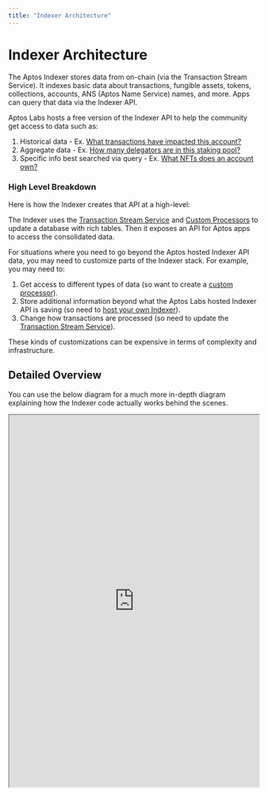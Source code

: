 ```yaml
---
title: "Indexer Architecture"
---
```



# Indexer Architecture

The Aptos Indexer stores data from on-chain (via the Transaction Stream Service). It indexes basic data about transactions, fungible assets, tokens, collections, accounts, ANS (Aptos Name Service) names, and more. Apps can query that data via the Indexer API. 

Aptos Labs hosts a free version of the Indexer API to help the community get access to data such as: 

1. Historical data - Ex. [What transactions have impacted this account?](./account-transactions.mdx)
2. Aggregate data - Ex. [How many delegators are in this staking pool?](./get-delegators.mdx)
3. Specific info best searched via query - Ex. [What NFTs does an account own?](./get-nfts.mdx)

### High Level Breakdown

Here is how the Indexer creates that API at a high-level: 

<center>
  <ThemedImage
    alt="Signed Transaction Flow"
    sources={{
      light: '/docs/indexer-architecture-light.svg',
      dark: '/docs/indexer-architecture-dark.svg',
    }}
  />
</center>

The Indexer uses the [Transaction Stream Service](./txn-stream.mdx) and [Custom Processors](./custom-processors.mdx) to update a database with rich tables. Then it exposes an API for Aptos apps to access the consolidated data.

For situations where you need to go beyond the Aptos hosted Indexer API data, you may need to customize parts of the Indexer stack. For example, you may need to:

1. Get access to different types of data (so want to create a [custom processor](./custom-processors.mdx)).
2. Store additional information beyond what the Aptos Labs hosted Indexer API is saving (so need to [host your own Indexer](./self-hosted.mdx)).
3. Change how transactions are processed (so need to update the [Transaction Stream Service](./txn-stream.mdx)).

<Callout type="warning">
These kinds of customizations can be expensive in terms of complexity and infrastructure.
</Callout>

## Detailed Overview

You can use the below diagram for a much more in-depth diagram explaining how the Indexer code actually works behind the scenes.

<div style={{textAlign:"center"}}>
  <div style={{marginBottom: 20}}>
    <iframe
      style={{border: "1px solid rgba(0, 0, 0, 0.1);"}}
      width="100%"
      height="750"
      src="https://www.figma.com/embed?embed_host=share&url=https%3A%2F%2Fwww.figma.com%2Ffile%2FsVhSOGR7ZT4CdeUzlXyduD%2FIndexer-Overview%3Ftype%3Dwhiteboard%26node-id%3D0%253A1%26t%3DUnUKeEaBE7ETMksb-1"
      allowfullscreen>
    </iframe>
  </div>
</div>
